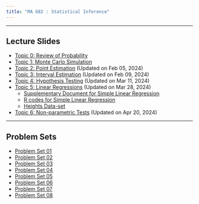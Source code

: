 ```yaml
---
title: "MA 682 : Statistical Inference"
---
```


---

## Lecture Slides
* [Topic 0: Review of Probability](./MA682/LectureSlides/topic0.pdf)
* [Topic 1: Monte Carlo Simulation](./MA682/LectureSlides/topic1.pdf)
* [Topic 2: Point Estimation](./MA682/LectureSlides/topic2.pdf) (Updated on Feb 05, 2024)
* [Topic 3: Interval Estimation](./MA682/LectureSlides/topic3.pdf) (Updated on Feb 09, 2024)
* [Topic 4: Hypothesis Testing](./MA682/LectureSlides/topic4.pdf) (Updated on Mar 11, 2024)
* [Topic 5: Linear Regressions](./MA682/LectureSlides/topic5.pdf) (Updated on Mar 28, 2024)
   + [Supplementary Document for Simple Linear Regression](./MA682/Supplementary/topic5Suppl.pdf)
   + [R codes for Simple Linear Regression](./MA682/Rcodes/slr.R)
   + [Heights Data-set](./MA682/DataSets/heights.csv)
* [Topic 6: Non-parametric Tests](./MA682/LectureSlides/topic6.pdf) (Updated on Apr 20, 2024)

---

## Problem Sets
* [Problem Set 01](./MA682/ProblemSets/P01.pdf)
* [Problem Set 02](./MA682/ProblemSets/P02.pdf)
* [Problem Set 03](./MA682/ProblemSets/P03.pdf)
* [Problem Set 04](./MA682/ProblemSets/P04.pdf)
* [Problem Set 05](./MA682/ProblemSets/P05.pdf)
* [Problem Set 06](./MA682/ProblemSets/P06.pdf)
* [Problem Set 07](./MA682/ProblemSets/P07.pdf)
* [Problem Set 08](./MA682/ProblemSets/P08.pdf)
